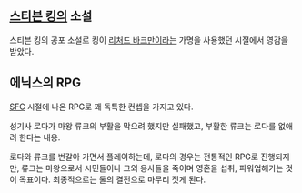 == [[스티븐 킹]]의 소설 ==
스티븐 킹의 공포 소설로 킹이 [[리처드 바크만]]이라는 가명을 사용했던 시절에서 영감을 받았다.

== 에닉스의 RPG ==
[[SFC]] 시절에 나온 RPG로 꽤 독특한 컨셉을 가지고 있다.

성기사 로다가 마왕 류크의 부활을 막으려 했지만 실패했고, 부활한 류크는 로다를 없애려 한다는 내용.

로다와 류크를 번갈아 가면서 플레이하는데, 로다의 경우는 전통적인 RPG로 진행되지만, 류크는 마왕으로서 시민들이나 그외 용사들을 죽이며 영혼을 섭취, 파워업해가는 것이 목표이다.  최종적으로는 둘의 결전으로 마무리 짓게 된다.

